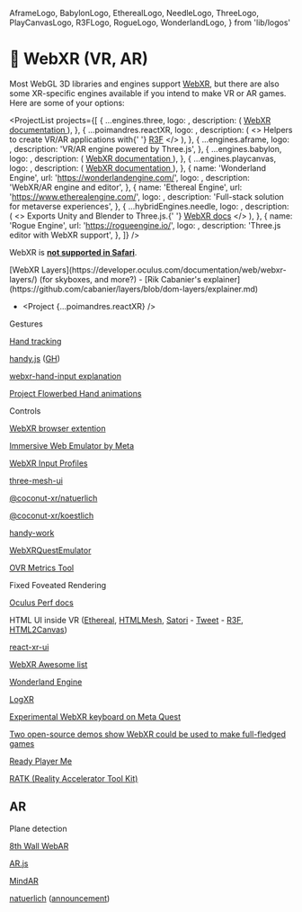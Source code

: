   AframeLogo,
  BabylonLogo,
  EtherealLogo,
  NeedleLogo,
  ThreeLogo,
  PlayCanvasLogo,
  R3FLogo,
  RogueLogo,
  WonderlandLogo,
} from 'lib/logos'

# 🥽 WebXR (VR, AR)

Most WebGL 3D libraries and engines support [WebXR](https://developer.mozilla.org/en-US/docs/Web/API/WebXR_Device_API), but there are also some XR-specific engines available if you intend to make VR or AR games. Here are some of your options:

<ProjectList
  projects={[
    {
      ...engines.three,
      logo: <ThreeLogo />,
      description: (
        <a href="https://threejs.org/docs/#manual/en/introduction/How-to-create-VR-content">
          WebXR documentation
        </a>
      ),
    },
    {
      ...poimandres.reactXR,
      logo: <R3FLogo />,
      description: (
        <>
          Helpers to create VR/AR applications with{' '}
          <a href="https://docs.pmnd.rs/react-three-fiber/getting-started/introduction">R3F</a>
        </>
      ),
    },
    {
      ...engines.aframe,
      logo: <AframeLogo />,
      description: 'VR/AR engine powered by Three.js',
    },
    {
      ...engines.babylon,
      logo: <BabylonLogo />,
      description: (
        <a href="https://doc.babylonjs.com/features/featuresDeepDive/webXR/introToWebXR">
          WebXR documentation
        </a>
      ),
    },
    {
      ...engines.playcanvas,
      logo: <PlayCanvasLogo />,
      description: (
        <a href="https://developer.playcanvas.com/en/user-manual/xr/using-webxr">
          WebXR documentation
        </a>
      ),
    },
    {
      name: 'Wonderland Engine',
      url: 'https://wonderlandengine.com/',
      logo: <WonderlandLogo />,
      description: 'WebXR/AR engine and editor',
    },
    {
      name: 'Ethereal Engine',
      url: 'https://www.etherealengine.com/',
      logo: <EtherealLogo />,
      description: 'Full-stack solution for metaverse experiences',
    },
    {
      ...hybridEngines.needle,
      logo: <NeedleLogo />,
      description: (
        <>
          Exports Unity and Blender to Three.js.{' '}
          <a href="https://engine.needle.tools/docs/xr.html">WebXR docs</a>
        </>
      ),
    },
    {
      name: 'Rogue Engine',
      url: 'https://rogueengine.io/',
      logo: <RogueLogo />,
      description: 'Three.js editor with WebXR support',
    },
  ]}
/>

WebXR is [**not supported in Safari**](https://caniuse.com/webxr).

<Todo>
[WebXR Layers](https://developer.oculus.com/documentation/web/webxr-layers/) (for skyboxes, and more?) - [Rik Cabanier's explainer](https://github.com/cabanier/layers/blob/dom-layers/explainer.md)

- <Project {...poimandres.reactXR} />

Gestures

[Hand tracking](https://github.com/pmndrs/react-xr#controllers)

[handy.js](https://stewartsmith.io/handy/) ([GH](https://github.com/stewdio/handy.js))

[webxr-hand-input explanation](https://github.com/immersive-web/webxr-hand-input/blob/master/explainer.md)

[Project Flowerbed Hand animations](https://github.com/meta-quest/ProjectFlowerbed/blob/main/src/js/systems/hands/HandAnimationSystem.js)

Controls

[WebXR browser extention](https://chrome.google.com/webstore/detail/webxr-api-emulator/mjddjgeghkdijejnciaefnkjmkafnnje?hl=en)

[Immersive Web Emulator by Meta](https://chrome.google.com/webstore/detail/immersive-web-emulator/cgffilbpcibhmcfbgggfhfolhkfbhmik)

[WebXR Input Profiles](https://github.com/immersive-web/webxr-input-profiles)

[three-mesh-ui](https://github.com/felixmariotto/three-mesh-ui)

[@coconut-xr/natuerlich](https://github.com/coconut-xr/natuerlich)

[@coconut-xr/koestlich](https://github.com/coconut-xr/koestlich)

[handy-work](https://github.com/AdaRoseCannon/handy-work)

[WebXRQuestEmulator](https://github.com/felixtrz/WebXRQuestEmulator)

[OVR Metrics Tool](https://developer.oculus.com/documentation/unity/ts-ovrmetricstool/)

Fixed Foveated Rendering

[Oculus Perf docs](https://developer.oculus.com/documentation/web/webxr-perf/)

HTML UI inside VR ([Ethereal](https://github.com/aelatgt/ethereal), [HTMLMesh](https://github.com/mrdoob/three.js/blob/dev/examples/jsm/interactive/HTMLMesh.js), [Satori](https://github.com/vercel/satori) - [Tweet](https://x.com/0xca0a/status/1581751380339232768) - [R3F](https://codesandbox.io/s/stupefied-panini-wmgnzu?file=/src/App.js), [HTML2Canvas](https://html2canvas.hertzen.com/))

[react-xr-ui](https://github.com/Enijar/react-xr-ui)

[WebXR Awesome list](https://github.com/msub2/awesome-webxr)

[Wonderland Engine](https://wonderlandengine.com/)

[LogXR](https://github.com/felixtrz/logxr)

[Experimental WebXR keyboard on Meta Quest](https://developer.oculus.com/documentation/web/webxr-keyboard/)

[Two open-source demos show WebXR could be used to make full-fledged games](https://uploadvr.com/project-flowerbed-webxr-minigolf-open-source-demos/)

[Ready Player Me](https://readyplayer.me/)

[RATK (Reality Accelerator Tool Kit)](https://github.com/meta-quest/reality-accelerator-toolkit)

## AR

Plane detection

[8th Wall WebAR](https://www.8thwall.com/)

[AR.js](https://github.com/AR-js-org/AR.js)

[MindAR](https://github.com/hiukim/mind-ar-js)

[natuerlich](https://github.com/coconut-xr/natuerlich) ([announcement](https://x.com/coconut_xr/status/1689600319259357184))

</Todo>
